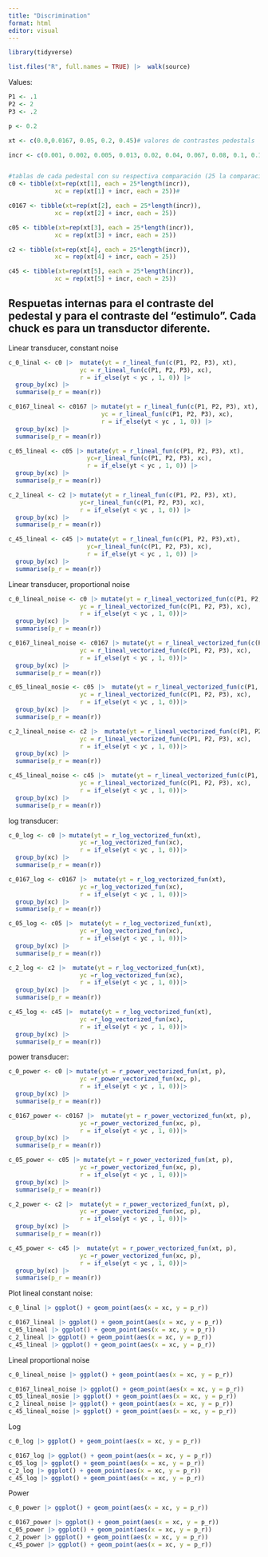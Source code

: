 ```yaml
---
title: "Discrimination"
format: html
editor: visual
---
```


```r
library(tidyverse)

list.files("R", full.names = TRUE) |>  walk(source)
```

Values:

```r

P1 <- .1
P2 <- 2
P3 <- .2

p <- 0.2
```

```r
xt <- c(0.0,0.0167, 0.05, 0.2, 0.45)# valores de contrastes pedestals

incr <- c(0.001, 0.002, 0.005, 0.013, 0.02, 0.04, 0.067, 0.08, 0.1, 0.17, 0.23, 0.31, 0.5)# lo que le sumo al pedestal


#tablas de cada pedestal con su respectiva comparación (25 la comparacion)
c0 <- tibble(xt=rep(xt[1], each = 25*length(incr)),
             xc = rep(xt[1] + incr, each = 25))#

c0167 <- tibble(xt=rep(xt[2], each = 25*length(incr)),
             xc = rep(xt[2] + incr, each = 25)) 

c05 <- tibble(xt=rep(xt[3], each = 25*length(incr)),
             xc = rep(xt[3] + incr, each = 25))  

c2 <- tibble(xt=rep(xt[4], each = 25*length(incr)),
             xc = rep(xt[4] + incr, each = 25))  

c45 <- tibble(xt=rep(xt[5], each = 25*length(incr)),
             xc = rep(xt[5] + incr, each = 25))  

```

## Respuetas internas para el contraste del pedestal y para el contraste del "estimulo". Cada chuck es para un transductor diferente.

Linear transducer, constant noise

```r

c_0_linal <- c0 |>  mutate(yt = r_lineal_fun(c(P1, P2, P3), xt), 
                    yc = r_lineal_fun(c(P1, P2, P3), xc),
                    r = if_else(yt < yc , 1, 0)) |> 
  group_by(xc) |> 
  summarise(p_r = mean(r))

c_0167_lineal <- c0167 |> mutate(yt = r_lineal_fun(c(P1, P2, P3), xt), 
                          yc = r_lineal_fun(c(P1, P2, P3), xc),
                          r = if_else(yt < yc , 1, 0)) |> 
  group_by(xc) |> 
  summarise(p_r = mean(r))

c_05_lineal <- c05 |> mutate(yt = r_lineal_fun(c(P1, P2, P3), xt), 
                      yc=r_lineal_fun(c(P1, P2, P3), xc),
                      r = if_else(yt < yc , 1, 0)) |> 
  group_by(xc) |> 
  summarise(p_r = mean(r))

c_2_lineal <- c2 |> mutate(yt = r_lineal_fun(c(P1, P2, P3), xt),
                    yc=r_lineal_fun(c(P1, P2, P3), xc),
                    r = if_else(yt < yc , 1, 0)) |> 
  group_by(xc) |> 
  summarise(p_r = mean(r))

c_45_lineal <- c45 |> mutate(yt = r_lineal_fun(c(P1, P2, P3),xt), 
                      yc=r_lineal_fun(c(P1, P2, P3), xc),
                      r = if_else(yt < yc , 1, 0)) |> 
  group_by(xc) |> 
  summarise(p_r = mean(r))

```

Linear transducer, proportional noise

```r
c_0_lineal_noise <- c0 |> mutate(yt = r_lineal_vectorized_fun(c(P1, P2, P3), xt), 
                    yc = r_lineal_vectorized_fun(c(P1, P2, P3), xc),
                    r = if_else(yt < yc , 1, 0))|> 
  group_by(xc) |> 
  summarise(p_r = mean(r))

c_0167_lineal_noise <- c0167 |> mutate(yt = r_lineal_vectorized_fun(c(P1, P2, P3), xt), 
                    yc = r_lineal_vectorized_fun(c(P1, P2, P3), xc),
                    r = if_else(yt < yc , 1, 0))|> 
  group_by(xc) |> 
  summarise(p_r = mean(r))

c_05_lineal_nosie <- c05 |>  mutate(yt = r_lineal_vectorized_fun(c(P1, P2, P3), xt), 
                    yc = r_lineal_vectorized_fun(c(P1, P2, P3), xc),
                    r = if_else(yt < yc , 1, 0))|> 
  group_by(xc) |> 
  summarise(p_r = mean(r))

c_2_lineal_noise <- c2 |>  mutate(yt = r_lineal_vectorized_fun(c(P1, P2, P3), xt), 
                    yc = r_lineal_vectorized_fun(c(P1, P2, P3), xc),
                    r = if_else(yt < yc , 1, 0))|> 
  group_by(xc) |> 
  summarise(p_r = mean(r))

c_45_lineal_noise <- c45 |>  mutate(yt = r_lineal_vectorized_fun(c(P1, P2, P3), xt), 
                    yc = r_lineal_vectorized_fun(c(P1, P2, P3), xc),
                    r = if_else(yt < yc , 1, 0))|> 
  group_by(xc) |> 
  summarise(p_r = mean(r))

```

log transducer:

```r
c_0_log <- c0 |> mutate(yt = r_log_vectorized_fun(xt), 
                    yc =r_log_vectorized_fun(xc),
                    r = if_else(yt < yc , 1, 0))|> 
  group_by(xc) |> 
  summarise(p_r = mean(r))

c_0167_log <- c0167 |>  mutate(yt = r_log_vectorized_fun(xt), 
                    yc =r_log_vectorized_fun(xc),
                    r = if_else(yt < yc , 1, 0))|> 
  group_by(xc) |> 
  summarise(p_r = mean(r))

c_05_log <- c05 |>  mutate(yt = r_log_vectorized_fun(xt), 
                    yc =r_log_vectorized_fun(xc),
                    r = if_else(yt < yc , 1, 0))|> 
  group_by(xc) |> 
  summarise(p_r = mean(r))

c_2_log <- c2 |>  mutate(yt = r_log_vectorized_fun(xt), 
                    yc =r_log_vectorized_fun(xc),
                    r = if_else(yt < yc , 1, 0))|> 
  group_by(xc) |> 
  summarise(p_r = mean(r))

c_45_log <- c45 |>  mutate(yt = r_log_vectorized_fun(xt), 
                    yc =r_log_vectorized_fun(xc),
                    r = if_else(yt < yc , 1, 0))|> 
  group_by(xc) |> 
  summarise(p_r = mean(r))

```

power transducer:

```r
c_0_power <- c0 |> mutate(yt = r_power_vectorized_fun(xt, p), 
                    yc =r_power_vectorized_fun(xc, p),
                    r = if_else(yt < yc , 1, 0))|> 
  group_by(xc) |> 
  summarise(p_r = mean(r))

c_0167_power <- c0167 |>  mutate(yt = r_power_vectorized_fun(xt, p), 
                    yc =r_power_vectorized_fun(xc, p),
                    r = if_else(yt < yc , 1, 0))|> 
  group_by(xc) |> 
  summarise(p_r = mean(r))

c_05_power <- c05 |> mutate(yt = r_power_vectorized_fun(xt, p), 
                    yc =r_power_vectorized_fun(xc, p),
                    r = if_else(yt < yc , 1, 0))|> 
  group_by(xc) |> 
  summarise(p_r = mean(r))

c_2_power <- c2 |>  mutate(yt = r_power_vectorized_fun(xt, p), 
                    yc =r_power_vectorized_fun(xc, p),
                    r = if_else(yt < yc , 1, 0))|> 
  group_by(xc) |> 
  summarise(p_r = mean(r))

c_45_power <- c45 |>  mutate(yt = r_power_vectorized_fun(xt, p), 
                    yc =r_power_vectorized_fun(xc, p),
                    r = if_else(yt < yc , 1, 0))|> 
  group_by(xc) |> 
  summarise(p_r = mean(r))
```

Plot lineal constant noise:

```r
c_0_linal |> ggplot() + geom_point(aes(x = xc, y = p_r))

c_0167_lineal |> ggplot() + geom_point(aes(x = xc, y = p_r))
c_05_lineal |> ggplot() + geom_point(aes(x = xc, y = p_r))
c_2_lineal |> ggplot() + geom_point(aes(x = xc, y = p_r))
c_45_lineal |> ggplot() + geom_point(aes(x = xc, y = p_r))

```

Lineal proportional noise

```r
c_0_lineal_noise |> ggplot() + geom_point(aes(x = xc, y = p_r))

c_0167_lineal_noise |> ggplot() + geom_point(aes(x = xc, y = p_r))
c_05_lineal_nosie |> ggplot() + geom_point(aes(x = xc, y = p_r))
c_2_lineal_noise |> ggplot() + geom_point(aes(x = xc, y = p_r))
c_45_lineal_noise |> ggplot() + geom_point(aes(x = xc, y = p_r))
```

Log

```r
c_0_log |> ggplot() + geom_point(aes(x = xc, y = p_r))

c_0167_log |> ggplot() + geom_point(aes(x = xc, y = p_r))
c_05_log |> ggplot() + geom_point(aes(x = xc, y = p_r))
c_2_log |> ggplot() + geom_point(aes(x = xc, y = p_r))
c_45_log |> ggplot() + geom_point(aes(x = xc, y = p_r))
```

Power

```r
c_0_power |> ggplot() + geom_point(aes(x = xc, y = p_r))

c_0167_power |> ggplot() + geom_point(aes(x = xc, y = p_r))
c_05_power |> ggplot() + geom_point(aes(x = xc, y = p_r))
c_2_power |> ggplot() + geom_point(aes(x = xc, y = p_r))
c_45_power |> ggplot() + geom_point(aes(x = xc, y = p_r))
```
